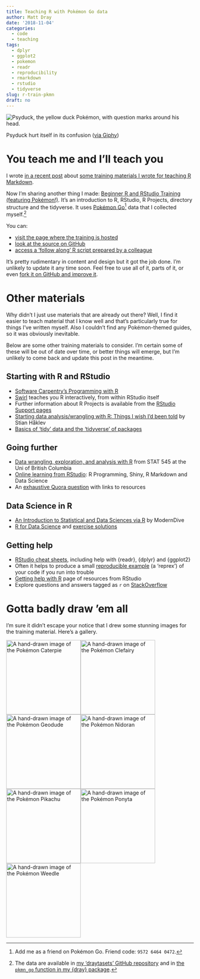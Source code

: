 ```yaml
---
title: Teaching R with Pokémon Go data
author: Matt Dray
date: '2018-11-04'
categories:
  - code
  - teaching
tags:
  - dplyr
  - ggplot2
  - pokemon
  - readr
  - reproducibility
  - rmarkdown
  - rstudio
  - tidyverse
slug: r-train-pkmn
draft: no
---
```


<div class="figure">
<img src="https://media.giphy.com/media/ygRvBA8SWudws/giphy.gif" alt="Psyduck, the yellow duck Pokémon, with question marks around his head."/>
<p class="caption">Psyduck hurt itself in its confusion ([via Giphy](https://giphy.com/gifs/pikachu-thank-you-so-much-for-all-the-support-side-note-this-is-my-1000th-post-ygRvBA8SWudws?utm_source=media-link&utm_medium=landing&utm_campaign=Media%20Links&utm_term=){target='_blank'})</p>
</div>

# You teach me and I'll teach you

I wrote [in a recent post](https://www.rostrum.blog/2018/09/24/knitting-club/){target='_blank'} about [some training materials I wrote for teaching R Markdown](https://matt-dray.github.io/knitting-club/){target='_blank'}.

Now I'm sharing another thing I made: [Beginner R and RStudio Training (featuring Pokémon!)](https://matt-dray.github.io/beginner-r-feat-pkmn/){target='_blank'}. It's an introduction to R, RStudio, R Projects, directory structure and the tidyverse. It uses [Pokémon Go](http://origin.pokemongo.com/){target='_blank'}[^pogo] data that I collected myself.[^draytasets]

You can:

* [visit the page where the training is hosted](https://matt-dray.github.io/beginner-r-feat-pkmn/){target='_blank'}
* [look at the source on GitHub](https://github.com/matt-dray/beginner-r-feat-pkmn){target='_blank'}
* [access a 'follow along' R script prepared by a colleague](https://github.com/matt-dray/beginner-r-feat-pkmn/blob/master/beginner-r-feat-pkmn_follow-along.R){target='_blank'}

It's pretty rudimentary in content and design but it got the job done. I'm unlikely to update it any time soon. Feel free to use all of it, parts of it, or even [fork it on GitHub and improve it](https://github.com/matt-dray/beginner-r-feat-pkmn){target='_blank'}.

# Other materials

Why didn't I just use materials that are already out there? Well, I find it easier to teach material that I know well and that's particularly true for things I've written myself. Also I couldn't find any Pokémon-themed guides, so it was obviously inevitable.

Below are some other training materials to consider. I'm certain some of these will be out of date over time, or better things will emerge, but I'm unlikely to come back and update this post in the meantime.

## Starting with R and RStudio

* [Software Carpentry's Programming with R](http://swcarpentry.github.io/r-novice-inflammation/){target='_blank'}
* [Swirl](http://swirlstats.com/){target='_blank'} teaches you R interactively, from within RStudio itself
* Further information about R Projects is available from the [RStudio Support pages](https://support.rstudio.com/hc/en-us/articles/200526207-Using-Projects){target='_blank'}
* [Starting data analysis/wrangling with R: Things I wish I'd been told](http://reganmian.net/blog/2014/10/14/starting-data-analysiswrangling-with-r-things-i-wish-id-been-told/){target='_blank'} by Stian Håklev
* [Basics of 'tidy' data and the 'tidyverse' of packages](http://rpubs.com/aelhabr/tidyverse-basics){target='_blank'}

## Going further

* [Data wrangling, exploration, and analysis with R](http://stat545.com/){target='_blank'} from STAT 545 at the Uni of British Columbia
* [Online learning from RStudio](https://www.rstudio.com/online-learning/){target='_blank'}: R Programming, Shiny, R Markdown and Data Science
* An [exhaustive Quora question](https://www.quora.com/What-are-some-good-resources-for-learning-R-1){target='_blank'} with links to resources

## Data Science in R

* [An Introduction to Statistical and Data Sciences via R](http://moderndive.com/){target='_blank'} by ModernDive
* [R for Data Science](http://r4ds.had.co.nz/){target='_blank'} and [exercise solutions](https://jrnold.github.io/r4ds-exercise-solutions/){target='_blank'}

## Getting help

* [RStudio cheat sheets](https://www.rstudio.com/resources/cheatsheets/){target='_blank'}, including help with {readr}, {dplyr} and {ggplot2}
* Often it helps to produce a small [reproducible example](https://www.tidyverse.org/help/#reprex){target='_blank'} (a 'reprex') of your code if you run into trouble
* [Getting help with R](https://support.rstudio.com/hc/en-us/articles/200552336-Getting-Help-with-R){target='_blank'} page of resources from RStudio
* Explore questions and answers tagged as `r` on [StackOverflow](https://stackoverflow.com/questions/tagged/r){target='_blank'}

# Gotta badly draw 'em all

I'm sure it didn't escape your notice that I drew some stunning images for the training material. Here's a gallery.

<img src="https://raw.githubusercontent.com/matt-dray/beginner-r-feat-pkmn/master/img/caterpie.png" alt="A hand-drawn image of the Pokémon Caterpie" width=200><img src="https://raw.githubusercontent.com/matt-dray/beginner-r-feat-pkmn/master/img/clefairy.png" alt="A hand-drawn image of the Pokémon Clefairy" width=200><img src="https://raw.githubusercontent.com/matt-dray/beginner-r-feat-pkmn/master/img/geodude.png" alt="A hand-drawn image of the Pokémon Geodude" width=200><img src="https://raw.githubusercontent.com/matt-dray/beginner-r-feat-pkmn/master/img/nidoran.png" alt="A hand-drawn image of the Pokémon Nidoran" width=200><img src="https://raw.githubusercontent.com/matt-dray/beginner-r-feat-pkmn/master/img/pikachu.png" alt="A hand-drawn image of the Pokémon Pikachu" width=200><img src="https://raw.githubusercontent.com/matt-dray/beginner-r-feat-pkmn/master/img/ponyta.png" alt="A hand-drawn image of the Pokémon Ponyta" width=200><img src="https://raw.githubusercontent.com/matt-dray/beginner-r-feat-pkmn/master/img/weedle.png" alt="A hand-drawn image of the Pokémon Weedle" width=200>

[^pogo]: Add me as a friend on Pokémon Go. Friend code: `9572 6464 0472`.
[^draytasets]: The data are available in [my 'draytasets' GitHub repository](https://github.com/matt-dray/draytasets){target='_blank'} and in [the `pkmn_go` function in my {dray} package](https://matt-dray.github.io/dray/){target='_blank'}.